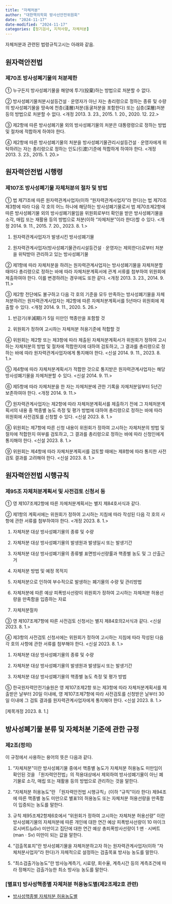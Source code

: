 ```yaml
---
title: "자체처분"
author: "대한핵의학회 방사선안전위원회"
date: "2024-11-17"
date-modified: "2024-11-17"
categories: [정기검사, 지적사항, 자체처분]
---
```


자체처분과 관련된 법령규칙고시는 아래와 같음.

## 원자력안전법

### 제70조 방사성폐기물의 처분제한

::: {.callout-note title="제70조(방사성폐기물의 처분제한)" collapse="open" appearance="minimal"}
① 누구든지 방사성폐기물을 해양에 투기(投棄)하는 방법으로 처분할 수 없다.

② 방사성폐기물처분시설등건설ㆍ운영자가 아닌 자는 총리령으로 정하는 종류 및 수량의 방사성폐기물을 땅속에 천층(淺層)처분(동굴처분을 포함한다) 또는 심층(深層)처분 등의 방법으로 처분할 수 없다. <개정 2013. 3. 23., 2015. 1. 20., 2020. 12. 22.>

③ 제2항에 따른 방사성폐기물 외의 방사성폐기물의 처분은 대통령령으로 정하는 방법 및 절차에 적합하게 하여야 한다.

④ 제2항에 따른 방사성폐기물의 처분을 방사성폐기물관리시설등건설ㆍ운영자에게 위탁하려는 자는 총리령으로 정하는 인도(引渡)기준에 적합하게 하여야 한다. <개정 2013. 3. 23., 2015. 1. 20.>
:::

## 원자력안전법 시행령

### 제107조 방사성폐기물 자체처분의 절차 및 방법

::: {.callout-note title="제107조(방사성폐기물 자체처분의 절차 및 방법)" collapse="open" appearance="minimal"}
① 법 제71조에 따른 원자력관계사업자(이하 “원자력관계사업자”라 한다)는 법 제70조제3항에 따라 다음 각 호의 어느 하나에 해당하는 방사성폐기물로서 법 제70조제2항에 따른 방사성폐기물 외의 방사성폐기물임을 위원회로부터 확인을 받은 방사성폐기물을 소각, 매립 또는 재활용 등의 방법으로 처분(이하 “자체처분”이라 한다)할 수 있다. <개정 2014. 9. 11., 2015. 7. 20., 2023. 8. 1.>

1. 원자력관계사업자가 발생시킨 방사성폐기물

2. 원자력관계사업자(방사성폐기물관리시설등건설ㆍ운영자는 제외한다)로부터 처분을 위탁받아 관리하고 있는 방사성폐기물

② 제1항에 따라 자체처분을 하려는 원자력관계사업자는 방사성폐기물을 자체처분할 때마다 총리령으로 정하는 바에 따라 자체처분계획서에 관계 서류를 첨부하여 위원회에 제출하여야 한다. 이를 변경하려는 경우에도 또한 같다. <개정 2013. 3. 23., 2014. 9. 11.>

③ 제2항 전단에도 불구하고 다음 각 호의 기준을 모두 만족하는 방사성폐기물을 자체처분하려는 원자력관계사업자는 제2항에 따른 자체처분계획서를 5년마다 위원회에 제출할 수 있다. <개정 2014. 9. 11., 2020. 5. 26.>

1. 반감기(半減期)가 5일 미만인 핵종만을 포함할 것

2. 위원회가 정하여 고시하는 자체처분 허용기준에 적합할 것

④ 위원회는 제2항 또는 제3항에 따라 제출된 자체처분계획서가 위원회가 정하여 고시하는 자체처분의 방법 및 절차에 적합한지에 대하여 검토하고, 그 결과를 총리령으로 정하는 바에 따라 원자력관계사업자에게 통지해야 한다. <신설 2014. 9. 11., 2023. 8. 1.>

⑤ 제4항에 따라 자체처분계획서가 적합한 것으로 통지받은 원자력관계사업자는 해당 방사성폐기물을 자체처분할 수 있다. <신설 2014. 9. 11.>

⑥ 제5항에 따라 자체처분을 한 자는 자체처분에 관한 기록을 자체처분일부터 5년간 보존하여야 한다. <개정 2014. 9. 11.>

⑦ 원자력관계사업자는 제2항에 따라 자체처분계획서를 제출하기 전에 그 자체처분계획서의 내용 중 핵종별 농도 측정 및 평가 방법에 대하여 총리령으로 정하는 바에 따라 위원회에 사전검토를 신청할 수 있다. <신설 2023. 8. 1.>

⑧ 위원회는 제7항에 따른 신청 내용이 위원회가 정하여 고시하는 자체처분의 방법 및 절차에 적합한지 여부를 검토하고, 그 결과를 총리령으로 정하는 바에 따라 신청인에게 통지해야 한다. <신설 2023. 8. 1.>

⑨ 위원회는 제4항에 따라 자체처분계획서를 검토할 때에는 제8항에 따라 통지한 사전검토 결과를 고려해야 한다. <신설 2023. 8. 1.>
:::

## 원자력안전법 시행규칙

### 제95조 자체처분계획서 및 사전검토 신청서 등

::: {.callout-note title="제95조(자체처분계획서 및 사전검토 신청서 등)" collapse="open" appearance="minimal"}
① 영 제107조제2항에 따른 자체처분계획서는 별지 제84호서식과 같다.

② 제1항의 계획서에는 위원회가 정하여 고시하는 지침에 따라 작성된 다음 각 호의 사항에 관한 서류를 첨부하여야 한다. \<개정 2023. 8. 1.\>

1.  자체처분 대상 방사성폐기물의 종류 및 수량

2.  자체처분 대상 방사성폐기물의 발생원과 발생일시 또는 발생기간

3.  자체처분 대상 방사성폐기물의 종류별 표면방사선량률과 핵종별 농도 및 그 산출근거

4.  자체처분 방법 및 예정 목적지

5.  자체처분으로 인하여 부수적으로 발생하는 폐기물의 수량 및 관리방법

6.  자체처분에 따른 예상 피폭방사선량이 위원회가 정하여 고시하는 자체처분 허용선량을 만족함을 입증하는 자료

7.  자체처분절차

③ 영 제107조제7항에 따른 사전검토 신청서는 별지 제84호의2서식과 같다. \<신설 2023. 8. 1.\>

④ 제3항의 사전검토 신청서에는 위원회가 정하여 고시하는 지침에 따라 작성된 다음 각 호의 사항에 관한 서류를 첨부해야 한다. \<신설 2023. 8. 1.\>

1.  자체처분 대상 방사성폐기물의 종류 및 수량

2.  자체처분 대상 방사성폐기물의 발생원과 발생일시 또는 발생기간

3.  자체처분 대상 방사성폐기물의 핵종별 농도 측정 및 평가 방법

⑤ 한국원자력안전기술원은 영 제107조제2항 또는 제3항에 따라 자체처분계획서를 제출받은 날부터 20일 이내에, 영 제107조제7항에 따라 사전검토를 신청받은 날부터 30일 이내에 그 검토 결과를 원자력관계사업자에게 통지해야 한다. \<신설 2023. 8. 1.\>

\[제목개정 2023. 8. 1.\]
:::

## 방사성폐기물 분류 및 자체처분 기준에 관한 규정

### 제2조(정의)

::: {.callout-note title="제2조(정의)" collapse="open" appearance="minimal"}
이 규정에서 사용하는 용어의 뜻은 다음과 같다.  

1. "자체처분"이란 방사성폐기물 중에서 핵종별 농도가 자체처분 허용농도 미만임이 확인된 것을 「원자력안전법」의 적용대상에서 제외하여 방사성폐기물이 아닌 폐기물로 소각, 매립 또는 재활용 등의 방법으로 관리하는 것을 말한다. 

2. "자체처분 허용농도"란 「원자력안전법 시행규칙」(이하 "규칙"이라 한다) 제94조에 따른 핵종별 농도 미만으로 별표1의 허용농도 또는 자체처분 허용선량을 만족함이 입증되는 농도를 말한다. 

3. 규칙 제95조제2항제6호에서 "위원회가 정하여 고시하는 자체처분 허용선량" 이란 방사성폐기물의 자체처분에 따른 개인에 대한 연간 예상 피폭방사선량이 10 마이크로시버트(μSv) 미만이고 집단에 대한 연간 예상 총피폭방사선량이 1 맨ㆍ시버트(manㆍSv) 미만이 되는 값을 말한다. 

4. "검출목표치"란 방사성폐기물을 자체처분하고자 하는 원자력관계사업자(이하 "자체처분사업자"라 한다)가 자체적으로 설정하는 검출목표 방사능 농도를 말한다. 

5. "최소검출가능농도"란 방사능계측기, 시료량, 회수율, 계측시간 등의 계측조건에 따라 정해지는 검출가능한 최소 방사능 농도를 말한다. 
:::

###  [별표1] 방사성핵종별 자체처분 허용농도별(제2조제2호 관련)

-   [방사성핵종별 자체처분 허용농도별](/archive/[별표 1] 방사성핵종별 자체처분 허용농도(제2조제2호 관련)(방사성폐기물 분류 및 자체처분 기준에 관한 규정).pdf)
